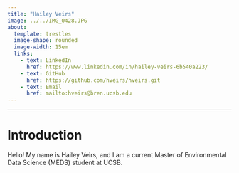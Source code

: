 ```yaml
---
title: "Hailey Veirs"
image: ../../IMG_0428.JPG
about: 
  template: trestles
  image-shape: rounded
  image-width: 15em
  links:
    - text: LinkedIn
      href: https://www.linkedin.com/in/hailey-veirs-6b540a223/
    - text: GitHub
      href: https://github.com/hveirs/hveirs.git
    - text: Email
      href: mailto:hveirs@bren.ucsb.edu
---
```


---
# Introduction 

Hello! My name is Hailey Veirs, and I am a current Master of Environmental Data Science (MEDS) student at UCSB. 
